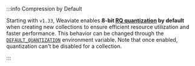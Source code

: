 :::info Compression by Default

Starting with `v1.33`, Weaviate enables **8-bit [RQ quantization](/weaviate/configuration/compression/rq-compression) by default** when creating new collections to ensure efficient resource utilization and faster performance. This behavior can be changed through the [`DEFAULT_QUANTIZATION`](/deploy/configuration/env-vars#DEFAULT_QUANTIZATION) environment variable. Note that once enabled, quantization can't be disabled for a collection.

:::
